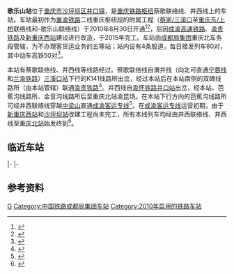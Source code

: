 {{Infobox China railway station
| name = 歌乐山站
| eng_name = Geleshan Railway Station
| symbol_right = {{rint|cn|rail}}
| image = 
| caption = 
| other_name = 
| code = 46569
| commercial_code = WVW
| pinyin_code = GLS
| type = 
| 业务性质 = 
| 技术性质 = 
| address = [[重庆市|重庆市]][[沙坪坝区|沙坪坝区]][[井口镇_(重庆市)|井口镇]][[212国道|212国道]]南溪村
| coordinates = {{coord|29.626964|N|106.433771|E|format=dms|display=inline|type:railwaystation_region:CN}}
| built = 
| opened = 2010年8月30日
| former = 
| owned = [[成都局集团|成都局集团]]重庆北车务段
| operator = 
| line = 蔡歌联络线<br>井西线
| classification = 五等站
| platform = 
| tracks = 4
| website = 
}}
'''歌乐山站'''位于[[重庆市|重庆市]][[沙坪坝区|沙坪坝区]][[井口镇_(重庆市)|井口镇]]，是[[重庆铁路枢纽|重庆铁路枢纽]]蔡歌联络线、井西线上的车站。车站最初作为[[襄渝铁路|襄渝铁路]]二线重庆枢纽段的附属工程（[[三溪口站|蔡家/三溪口]]至[[重庆东站_(上桥)|重庆东/上桥]]联络线和{{站|井口}}-歌乐山联络线）于2010年8月30日开通<ref>{{cite news|title=襄渝铁路增建二线重庆枢纽开通|url=http://szb.peoplerail.com/shtml/rmtdb/20100905/21873.shtml|publisher=人民铁道网|date=2010-09-05|archiveurl=https://web.archive.org/web/20210717190806/https://szb.peoplerail.com/shtml/rmtdb/20100905/21873.shtml|archivedate=2021-07-17}}</ref><ref>{{cite journal|author1=罗江成|author2=彭强军|title=重庆铁路枢纽总图布局研究|work=高速铁路技术|year=2011}}</ref>，后因[[成渝高速铁路|成渝高速铁路]]、[[渝贵铁路|渝贵铁路]]及[[重庆西站|新重庆西站]]建设进行改造，于2015年完工。车站由[[成都局集团|成都局集团]]重庆北车务段管辖，为不办理客货运业务的五等站；站内设有4条股道，每日接发列车80对，其中动车高铁50对<ref>{{cite news|title=重庆歌乐山火车站：迷你小站里的“夫妻档”|url=http://cq.cri.cn/20180222/c1b990d3-1d57-ea36-f1bc-128230511384.html|publisher=央广网|date=2018-02-22|accessdate=2020-11-21|archive-date=2020-07-25|archive-url=https://web.archive.org/web/20200725044741/http://cq.cri.cn/20180222/c1b990d3-1d57-ea36-f1bc-128230511384.html|dead-url=no}}</ref>。

本站有蔡歌联络线、井西线等线路经过。蔡歌联络线自渭井线（向北可直通[[宁蓉线|宁蓉线]]和[[兰渝铁路|兰渝铁路]]）[[三溪口站|三溪口站]]下行的K141线路所出岔，经过本站后在本站南侧的双碑线路所（由本站管辖）联通[[渝贵铁路|渝贵铁路]]<ref>{{cite news|title=重庆迷你火车站：常年仅有6名工作人员|url=https://www.cqcb.com/hot/2018-02-12/681941_pc.html|publisher=重庆晨报|date=2018-02-12}}</ref>。井西线自[[渝怀铁路|渝怀铁路]][[井口站_(重慶)|井口站]]出岔，经本站、芭蕉沟线路所、金音沟线路所后至重庆北站渝昆场。在本站下行方向的芭蕉沟线路所可经井西联络线穿越[[中梁山|中梁山]]直通[[成渝客运专线|成渝客运专线]]<ref>{{cite news|title=重庆中梁山腹中建三层混合立交 全部藏于山体中|url=http://news.sina.com.cn/c/2011-02-17/133621969829.shtml|work=重庆晨报|publisher=新浪网|date=2011-02-17}}</ref>。在[[成渝客运专线|成渝客运专线]]运营初期，由于[[重庆西站|新重庆西站]]和[[沙坪坝站|沙坪坝站]]改建工程尚未完工，所有本线列车均经由井西联络线、井西线至[[重庆北站|重庆北站]]始发终到<ref name="tran">{{cite journal|author1=蔡胜全|author2=罗江成|title=重庆枢纽重庆北客运站施工组织方案研究|work=高速铁路技术|year=2017}}</ref>。

== 临近车站 ==
{{start rail box|[[中国铁路|中国铁路]]}}
{{s-inop|[[三溪口站|三溪口站]]|经K141所<br>{{站|渭沱}}、{{站|襄阳}}方向}}
{{s-line|蔡歌联络线<br />← 16km 歌乐山站 13km →}}
{{s-inop|[[重庆西站|重庆西站]]|经双碑线路所<br>{{站|贵阳北}}方向}}
|-
{{s-inop|[[重庆西站|重庆西站]]|{{站|昆明南}}方向}}
{{s-line|井西线<br />← 13km 歌乐山站 5km →}}
{{s-inop|[[井口站_(重慶)|井口站]]|{{站|重庆北}}方向|rows=2}}
|-
{{s-inop|[[璧山站_(中国铁路)|璧山站]]|经芭蕉沟、半边山线路所<br>[[成渝客运专线|成渝客运专线]]{{站|成都东}}方向}}
{{s-line|井西联络线<br />← 28km 歌乐山站 5km →}}
{{end box}}

== 参考资料 ==
{{reflist}}

{{襄渝铁路|nocat}}
{{成渝客运专线|nocat}}
{{重庆铁路车站}}
[[Category:沙坪坝区铁路车站|G]]
[[Category:中国铁路成都局集团车站|Category:中国铁路成都局集团车站]]
[[Category:2010年启用的铁路车站|Category:2010年启用的铁路车站]]